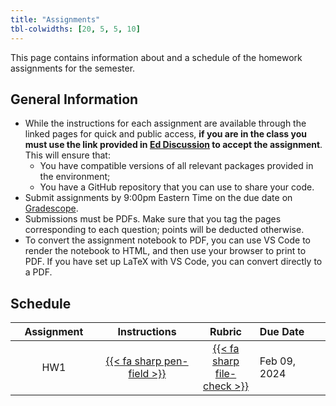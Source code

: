 ```yaml
---
title: "Assignments"
tbl-colwidths: [20, 5, 5, 10]
---
```


This page contains information about and a schedule of the homework assignments for the semester.

## General Information

-  While the instructions for each assignment are available through the linked pages for quick and public access, **if you are in the class you must use the link provided in [Ed Discussion](http://us.edstem.org) to accept the assignment**. This will ensure that:
    - You have compatible versions of all relevant packages provided in the environment;
    - You have a GitHub repository that you can use to share your code.
- Submit assignments by 9:00pm Eastern Time on the due date on [Gradescope](https://gradescope.com).
- Submissions must be PDFs. Make sure that you tag the pages corresponding to each question; points will be deducted otherwise.
- To convert the assignment notebook to PDF, you can use VS Code to render the notebook to HTML, and then use your browser to print to PDF. If you have set up LaTeX with VS Code, you can convert directly to a PDF.

## Schedule

::: column-screen-inset-right

| Assignment | Instructions | Rubric | Due Date |
|:----------:|:------------:|:------:|:---------|
| HW1 | [{{< fa sharp pen-field >}}](hw/hw01.html) | [{{< fa sharp file-check >}}](hw/rubric01.html) | Feb 09, 2024 |

:::